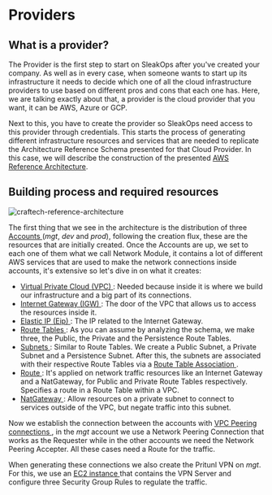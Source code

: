 
# Providers

## What is a provider?

The Provider is the first step to start on SleakOps after you've created your company. As well as in every case, when someone wants to start up its infrastructure it needs to decide which one of all the cloud infrastructure providers to use based on different pros and cons that each one has. Here, we are talking exactly about that, a provider is the cloud provider that you want, it can be AWS, Azure or GCP.

Next to this, you have to create the provider so SleakOps need access to this provider through credentials. This starts the process of generating different infrastructure resources and services that are needed to replicate the Architecture Reference Schema presented for that Cloud Provider. In this case, we will describe the construction of the presented [AWS Reference Architecture](/docs/provider/aws.mdx).

## Building process and required resources

<Zoom overlayBgColorEnd="rgba(255, 255, 255, 0.8)">
  <img
    src="/img/provider/aws/craftech-reference-architecture.png"
    alt="craftech-reference-architecture"
  />
</Zoom>

The first thing that we see in the architecture is the distribution of three [Accounts <FiExternalLink/>](https://aws.amazon.com/organizations/) (_mgt_, _dev_ and _prod_), following the creation flux, these are the resources that are initially created. Once the Accounts are up, we set to each one of them what we call Network Module, it contains a lot of different AWS services that are used to make the network connections inside accounts, it's extensive so let's dive in on what it creates:
- [Virtual Private Cloud (VPC) <FiExternalLink/>](https://aws.amazon.com/vpc/): Needed because inside it is where we build our infrastructure and a big part of its connections.
- [Internet Gateway (IGW) <FiExternalLink/>](https://docs.aws.amazon.com/vpc/latest/userguide/VPC_Internet_Gateway.html): The door of the VPC that allows us to access the resources inside it.
- [Elastic IP (Eip) <FiExternalLink/>](https://docs.aws.amazon.com/vpc/latest/userguide/vpc-eips.html): The IP related to the Internet Gateway.
- [Route Tables <FiExternalLink/>](https://docs.aws.amazon.com/vpc/latest/userguide/VPC_Route_Tables.html): As you can assume by analyzing the schema, we make three, the Public, the Private and the Persistence Route Tables.
- [Subnets <FiExternalLink/>](https://docs.aws.amazon.com/vpc/latest/userguide/configure-subnets.html): Similar to Route Tables. We create a Public Subnet, a Private Subnet and a Persistence Subnet. After this, the subnets are associated with their respective Route Tables via a  [Route Table Association <FiExternalLink/>](https://docs.aws.amazon.com/vpc/latest/userguide/VPC_Route_Tables.html#route-table-assocation).
- [Route <FiExternalLink/>](https://docs.aws.amazon.com/vpc/latest/userguide/VPC_Route_Tables.html#route-table-routes): It's applied on network traffic resources like an Internet Gateway and a NatGateway, for Public and Private Route Tables respectively. Specifies a route in a Route Table within a VPC. 
- [NatGateway <FiExternalLink/>](https://docs.aws.amazon.com/vpc/latest/userguide/vpc-nat-gateway.html): Allow resources on a private subnet to connect to services outside of the VPC, but negate traffic into this subnet. 

Now we establish the connection between the accounts with [VPC Peering connections <FiExternalLink/>](https://docs.aws.amazon.com/vpc/latest/peering/what-is-vpc-peering.html), in the _mgt_ account we use a Network Peering Connection that works as the Requester while in the other accounts we need the Network Peering Accepter. All these cases need a Route for the traffic.

When generating these connections we also create the Pritunl VPN on _mgt_. For this, we use an [EC2 instance <FiExternalLink/>](https://aws.amazon.com/ec2/) that contains the VPN Server and configure three Security Group Rules to regulate the traffic.